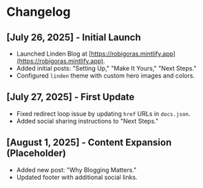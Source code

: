 # Changelog

## [July 26, 2025] - Initial Launch
- Launched Linden Blog at [https://robigoras.mintlify.app](https://robigoras.mintlify.app).
- Added initial posts: "Setting Up," "Make It Yours," "Next Steps."
- Configured `linden` theme with custom hero images and colors.

## [July 27, 2025] - First Update
- Fixed redirect loop issue by updating `href` URLs in `docs.json`.
- Added social sharing instructions to "Next Steps."

## [August 1, 2025] - Content Expansion (Placeholder)
- Added new post: "Why Blogging Matters."
- Updated footer with additional social links.